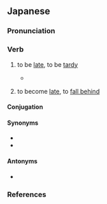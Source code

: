==Japanese==
{{ja-kanjitab|おく|yomi=k|alt=後れる}}
{{ja-see-also|遅れ}}

===Pronunciation===
{{ja-pron|おくれる|yomi=k|acc=0|acc_ref=DJR}}
{{ja-ojad}}

===Verb===
{{ja-verb|おくれる|type=2|tr=intrans}}
{{ja-vp|遅らす|遅れる}}
{{ja-vp|遅らせる|遅れる}}

# to be [[late]], to be [[tardy]]
#* {{RQ:ja:XSD}}
#*: {{ja-usex|学校に'''遅れる'''|がっこう に '''おくれる'''|'''Tardy''' for school}}
# to become [[late]], to [[fall behind]]

====Conjugation====
{{ja-ichi|遅れ|おくれ|okure}}

====Synonyms====
* {{ja-r|遅刻|ちこく}}
* {{ja-r|遅い|おそい}}

====Antonyms====
* {{ja-r|速まる|はやまる|be [[quicken]]ed}}

===References===
<references/>